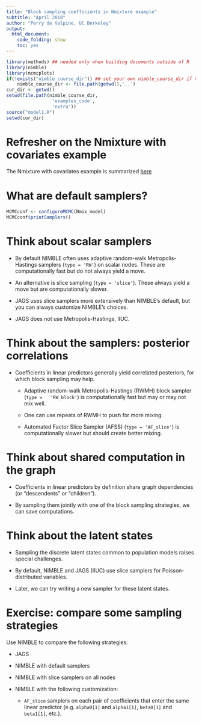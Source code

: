 ```yaml
---
title: "Block sampling coefficients in Nmixture example"
subtitle: "April 2018"
author: "Perry de Valpine, UC Berkeley"
output:
  html_document:
    code_folding: show
    toc: yes
---
```


```r
library(methods) ## needed only when building documents outside of R
library(nimble)
library(mcmcplots)
if(!exists("nimble_course_dir")) ## set your own nimble_course_dir if needed
    nimble_course_dir <- file.path(getwd(),'..')
cur_dir <- getwd()
setwd(file.path(nimble_course_dir,
                 'examples_code',
                 'extra'))
source("model1.R")
setwd(cur_dir)
```

# Refresher on the Nmixture with covariates example

The Nmixture with covariates example is summarized [here](../example_Nmixture_with_covariates/example_Nmixture_with_covariates_slides.html)

# What are default samplers?

```r
MCMCconf <- configureMCMC(Nmix_model)
MCMCconf$printSamplers()
```

# Think about scalar samplers

- By default NIMBLE often uses adaptive random-walk
Metropolis-Hastings samplers (`type = 'RW'`) on scalar nodes.  These
are computationally fast but do not always yield a move.

- An alternative is slice sampling (`type = 'slice'`).  These always
yield a move but are computationally slower.

- JAGS uses slice samplers more extensively than NIMBLE's default, but
you can always customize NIMBLE's choices.

- JAGS does not use Metropolis-Hastings, IIUC.

# Think about the samplers: posterior correlations

- Coefficients in linear predictors generally yield correlated
posteriors, for which block sampling may help.

    - Adaptive random-walk Metropolis-Hastings (RWMH) block sampler (`type =
    'RW_block'`) is computationally fast but may or may not mix well.

    - One can use repeats of RWMH to push for more mixing.

    - Automated Factor Slice Sampler (AFSS) (`type = 'AF_slice'`) is
      computationally slower but should create better mixing.

# Think about shared computation in the graph

- Coefficients in linear predictors by definition share graph
dependencies (or "descendents" or "children").

- By sampling them jointly with one of the block sampling strategies,
we can save computations.

# Think about the latent states

- Sampling the discrete latent states common to population models
raises special challenges.

- By default, NIMBLE and JAGS (IIUC) use slice samplers for
Poisson-distributed variables.

- Later, we can try writing a new sampler for these latent states.

# Exercise: compare some sampling strategies

Use NIMBLE to compare the following strategies:

- JAGS
- NIMBLE with default samplers
- NIMBLE with slice samplers on all nodes
- NIMBLE with the following customization:

    - `AF_slice` samplers on each pair of coefficients that enter the
      same linear predictor (e.g. `alpha0[1]` and `alpha1[1]`,
      `beta0[1]` and `beta1[1]`, etc.).




